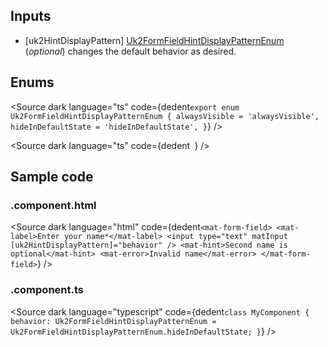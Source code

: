 
<IntroductionLayout></IntroductionLayout>

## Inputs

<ul>
  <li>[uk2HintDisplayPattern] <u>Uk2FormFieldHintDisplayPatternEnum</u> (<i>optional</i>) changes the default behavior as desired.</li>
</ul>

## Enums

<Source
  dark
  language="ts"
  code={dedent`
export enum Uk2FormFieldHintDisplayPatternEnum {
  alwaysVisible = 'alwaysVisible',
  hideInDefaultState = 'hideInDefaultState',
}
`}
/>

<Source
  dark
  language="ts"
  code={dedent`
`}
/>



## Sample code

### .component.html

<Source
  dark
  language="html"
  code={dedent`
<mat-form-field>
  <mat-label>Enter your name*</mat-label>
  <input type="text" matInput [uk2HintDisplayPattern]="behavior" />
  <mat-hint>Second name is optional</mat-hint>
  <mat-error>Invalid name</mat-error>
</mat-form-field>
  `}
/>

### .component.ts

<Source
  dark
  language="typescript"
  code={dedent`
class MyComponent {
  behavior: Uk2FormFieldHintDisplayPatternEnum = Uk2FormFieldHintDisplayPatternEnum.hideInDefaultState;
}
  `}
/>
